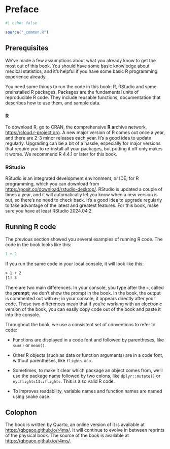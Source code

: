 # Preface

```r
#| echo: false

source("_common.R")
```

## Prerequisites

We’ve made a few assumptions about what you already know to get the most out of this book. You should have some basic knowledge about medical statistics, and it’s helpful if you have some basic R programming experience already.

You need some things to run the code in this book: R, RStudio and some preinstalled R packages. Packages are the fundamental units of reproducible R code. They include reusable functions, documentation that describes how to use them, and sample data.

### R

To download R, go to CRAN, the **c**omprehensive **R** **a**rchive **n**etwork, [https://cloud.r-project.org](#0). A new major version of R comes out once a year, and there are 2-3 minor releases each year. It’s a good idea to update regularly. Upgrading can be a bit of a hassle, especially for major versions that require you to re-install all your packages, but putting it off only makes it worse. We recommend R 4.4.1 or later for this book.

### RStudio

RStudio is an integrated development environment, or IDE, for R programming, which you can download from [https://posit.co/download/rstudio-desktop/](#0). RStudio is updated a couple of times a year, and it will automatically let you know when a new version is out, so there’s no need to check back. It’s a good idea to upgrade regularly to take advantage of the latest and greatest features. For this book, make sure you have at least RStudio 2024.04.2.

## Running R code

The previous section showed you several examples of running R code. The code in the book looks like this:

```r
1 + 2
```

If you run the same code in your local console, it will look like this:

``` yacc
> 1 + 2
[1] 3
```

There are two main differences. In your console, you type after the `>`, called the **prompt**; we don’t show the prompt in the book. In the book, the output is commented out with `#>`; in your console, it appears directly after your code. These two differences mean that if you’re working with an electronic version of the book, you can easily copy code out of the book and paste it into the console.

Throughout the book, we use a consistent set of conventions to refer to code:

-   Functions are displayed in a code font and followed by parentheses, like `sum()` or `mean()`.

-   Other R objects (such as data or function arguments) are in a code font, without parentheses, like `flights` or `x`.

-   Sometimes, to make it clear which package an object comes from, we’ll use the package name followed by two colons, like `dplyr::mutate()` or `nycflights13::flights`. This is also valid R code.

-   To improves readability, variable names and function names are named using snake case.

## Colophon

The book is written by Quarto, an online version of it is available at [https://qbgaoo.github.io/r4ms/](#0). It will continue to evolve in between reprints of the physical book. The source of the book is available at <https://qbgaoo.github.io/r4ms/>.

